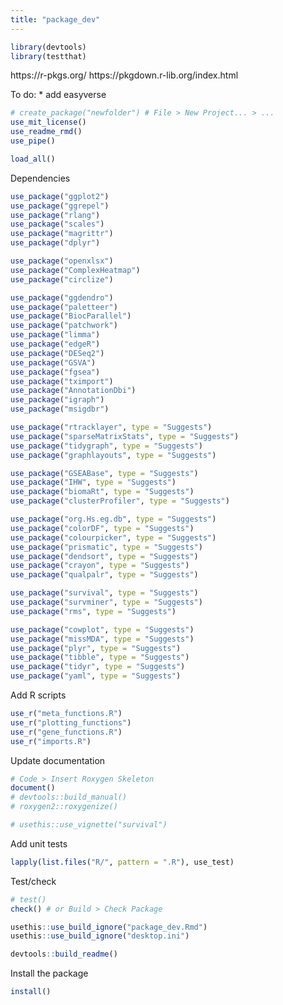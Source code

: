 ```yaml
---
title: "package_dev"
---
```


```r

library(devtools)
library(testthat)

```



https://r-pkgs.org/
https://pkgdown.r-lib.org/index.html

To do:
* add easyverse


```r

# create_package("newfolder") # File > New Project... > ...
use_mit_license()
use_readme_rmd()
use_pipe()

```

```r

load_all()

```



Dependencies
```r

use_package("ggplot2")
use_package("ggrepel")
use_package("rlang")
use_package("scales")
use_package("magrittr")
use_package("dplyr")

use_package("openxlsx")
use_package("ComplexHeatmap")
use_package("circlize")

use_package("ggdendro")
use_package("paletteer")
use_package("BiocParallel")
use_package("patchwork")
use_package("limma")
use_package("edgeR")
use_package("DESeq2")
use_package("GSVA")
use_package("fgsea")
use_package("tximport")
use_package("AnnotationDbi")
use_package("igraph")
use_package("msigdbr")

use_package("rtracklayer", type = "Suggests")
use_package("sparseMatrixStats", type = "Suggests")
use_package("tidygraph", type = "Suggests")
use_package("graphlayouts", type = "Suggests")

use_package("GSEABase", type = "Suggests")
use_package("IHW", type = "Suggests")
use_package("biomaRt", type = "Suggests")
use_package("clusterProfiler", type = "Suggests")

use_package("org.Hs.eg.db", type = "Suggests")
use_package("colorDF", type = "Suggests")
use_package("colourpicker", type = "Suggests")
use_package("prismatic", type = "Suggests")
use_package("dendsort", type = "Suggests")
use_package("crayon", type = "Suggests")
use_package("qualpalr", type = "Suggests")

use_package("survival", type = "Suggests")
use_package("survminer", type = "Suggests")
use_package("rms", type = "Suggests")

use_package("cowplot", type = "Suggests")
use_package("missMDA", type = "Suggests")
use_package("plyr", type = "Suggests")
use_package("tibble", type = "Suggests")
use_package("tidyr", type = "Suggests")
use_package("yaml", type = "Suggests")

```

    
Add R scripts
```r

use_r("meta_functions.R")
use_r("plotting_functions")
use_r("gene_functions.R")
use_r("imports.R")


```


Update documentation
```r

# Code > Insert Roxygen Skeleton
document()
# devtools::build_manual()
# roxygen2::roxygenize()
```



```r

# usethis::use_vignette("survival")


```






Add unit tests
```r

lapply(list.files("R/", pattern = ".R"), use_test)

```


Test/check
```r

# test()
check() # or Build > Check Package

```


```r

usethis::use_build_ignore("package_dev.Rmd")
usethis::use_build_ignore("desktop.ini")

```

```r

devtools::build_readme()

```


Install the package
```r

install()

```




